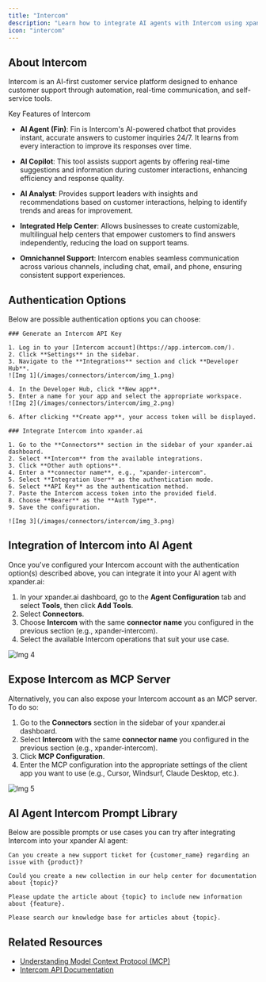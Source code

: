 ```yaml
---
title: "Intercom"
description: "Learn how to integrate AI agents with Intercom using xpander.ai. Create intelligent, automated workflows that seamlessly connect your AI agent with Intercom's chat, inbox, and help center features to provide instant, context-aware support across your customer journey."
icon: "intercom"
---
```


## About Intercom

Intercom is an AI-first customer service platform designed to enhance customer support through automation, real-time communication, and self-service tools.

Key Features of Intercom
- **AI Agent (Fin)**: Fin is Intercom's AI-powered chatbot that provides instant, accurate answers to customer inquiries 24/7. It learns from every interaction to improve its responses over time. 

- **AI Copilot**: This tool assists support agents by offering real-time suggestions and information during customer interactions, enhancing efficiency and response quality. 

- **AI Analyst**: Provides support leaders with insights and recommendations based on customer interactions, helping to identify trends and areas for improvement.

- **Integrated Help Center**: Allows businesses to create customizable, multilingual help centers that empower customers to find answers independently, reducing the load on support teams. 

- **Omnichannel Support**: Intercom enables seamless communication across various channels, including chat, email, and phone, ensuring consistent support experiences.

## Authentication Options

Below are possible authentication options you can choose:

<Tabs>

  <Tab title="API Access">

    ### Generate an Intercom API Key

    1. Log in to your [Intercom account](https://app.intercom.com/).  
    2. Click **Settings** in the sidebar.  
    3. Navigate to the **Integrations** section and click **Developer Hub**.  
    ![Img 1](/images/connectors/intercom/img_1.png)

    4. In the Developer Hub, click **New app**.  
    5. Enter a name for your app and select the appropriate workspace.  
    ![Img 2](/images/connectors/intercom/img_2.png)

    6. After clicking **Create app**, your access token will be displayed.

    ### Integrate Intercom into xpander.ai

    1. Go to the **Connectors** section in the sidebar of your xpander.ai dashboard.  
    2. Select **Intercom** from the available integrations.  
    3. Click **Other auth options**.  
    4. Enter a **connector name**, e.g., "xpander-intercom".  
    5. Select **Integration User** as the authentication mode.  
    6. Select **API Key** as the authentication method.  
    7. Paste the Intercom access token into the provided field.  
    8. Choose **Bearer** as the **Auth Type**.  
    9. Save the configuration.  

    ![Img 3](/images/connectors/intercom/img_3.png)

  </Tab>

</Tabs>

## Integration of Intercom into AI Agent

Once you've configured your Intercom account with the authentication option(s) described above, you can integrate it into your AI agent with xpander.ai:

1. In your xpander.ai dashboard, go to the **Agent Configuration** tab and select **Tools**, then click **Add Tools**. 
2. Select **Connectors**.  
3. Choose **Intercom** with the same **connector name** you configured in the previous section (e.g., xpander-intercom).  
4. Select the available Intercom operations that suit your use case.  

![Img 4](/images/connectors/intercom/img_4.png)

## Expose Intercom as MCP Server

Alternatively, you can also expose your Intercom account as an MCP server. To do so:

1. Go to the **Connectors** section in the sidebar of your xpander.ai dashboard.  
2. Select **Intercom** with the same **connector name** you configured in the previous section (e.g., xpander-intercom).  
3. Click **MCP Configuration**.  
4. Enter the MCP configuration into the appropriate settings of the client app you want to use (e.g., Cursor, Windsurf, Claude Desktop, etc.).

![Img 5](/images/connectors/intercom/img_5.png)

## AI Agent Intercom Prompt Library

Below are possible prompts or use cases you can try after integrating Intercom into your xpander AI agent:

```
Can you create a new support ticket for {customer_name} regarding an issue with {product}?
```

````
Could you create a new collection in our help center for documentation about {topic}?
````

```
Please update the article about {topic} to include new information about {feature}.
```

```
Please search our knowledge base for articles about {topic}.
```

## Related Resources

- [Understanding Model Context Protocol (MCP)](/user-guide/backend-configuration/connectors)
- [Intercom API Documentation](https://developers.intercom.com/docs/references/rest-api/api.intercom.io)